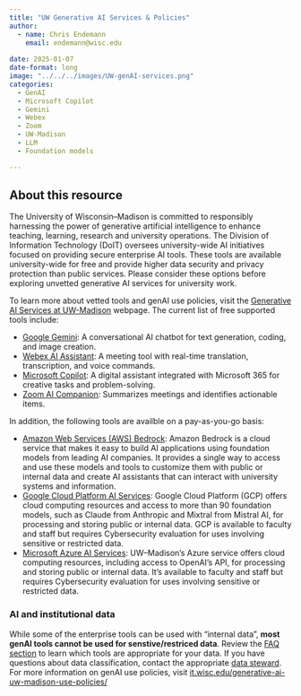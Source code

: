 ```yaml
---
title: "UW Generative AI Services & Policies"
author: 
  - name: Chris Endemann
    email: endemann@wisc.edu
    
date: 2025-01-07
date-format: long
image: "../../../images/UW-genAI-services.png" 
categories: 
  - GenAI
  - Microsoft Copilot
  - Gemini
  - Webex
  - Zoom
  - UW-Madison
  - LLM
  - Foundation models

---
```

## About this resource
The University of Wisconsin–‍Madison is committed to responsibly harnessing the power of generative artificial intelligence to enhance teaching, learning, research and university operations. The Division of Information Technology (DoIT) oversees university-wide AI initiatives focused on providing secure enterprise AI tools. These tools are available university-wide for free and provide higher data security and privacy protection than public services. Please consider these options before exploring unvetted generative AI services for university work.

To learn more about vetted tools and genAI use policies, visit the [Generative AI Services at UW-Madison](https://it.wisc.edu/generative-ai-services-uw-madison/) webpage. The current list of free supported tools include:

- [Google Gemini](https://it.wisc.edu/ai/meet-google-gemini/): A conversational AI chatbot for text generation, coding, and image creation.
- [Webex AI Assistant](https://kb.wisc.edu/139076): A meeting tool with real-time translation, transcription, and voice commands.
- [Microsoft Copilot](https://it.wisc.edu/services/microsoft-copilot/): A digital assistant integrated with Microsoft 365 for creative tasks and problem-solving.
- [Zoom AI Companion](https://kb.wisc.edu/139097): Summarizes meetings and identifies actionable items.

In addition, the following tools are availble on a pay-as-you-go basis:

- [Amazon Web Services (AWS) Bedrock](https://it.wisc.edu/services/amazon-web-services/): Amazon Bedrock is a cloud service that makes it easy to build AI applications using foundation models from leading AI companies. It provides a single way to access and use these models and tools to customize them with public or internal data and create AI assistants that can interact with university systems and information.
- [Google Cloud Platform AI Services](https://it.wisc.edu/services/google-cloud-platform/): Google Cloud Platform (GCP) offers cloud computing resources and access to more than 90 foundation models, such as Claude from Anthropic and Mixtral from Mistral AI, for processing and storing public or internal data. GCP is available to faculty and staff but requires Cybersecurity evaluation for uses involving sensitive or restricted data.
- [Microsoft Azure AI Services](https://it.wisc.edu/services/microsoft-azure/): UW–‍Madison’s Azure service offers cloud computing resources, including access to OpenAI’s API, for processing and storing public or internal data. It’s available to faculty and staff but requires Cybersecurity evaluation for uses involving sensitive or restricted data.

### AI and institutional data
While some of the enterprise tools can be used with "internal data", **most genAI tools cannot be used for senstive/restriced data**. Review the [FAQ section](https://it.wisc.edu/generative-ai-services-uw-madison/#faq) to learn which tools are appropriate for your data. If you have questions about data classification, contact the appropriate [data steward](https://data.wisc.edu/data-governance/data-stewards/). For more information on genAI use policies, visit [it.wisc.edu/generative-ai-uw-madison-use-policies/](https://it.wisc.edu/generative-ai-uw-madison-use-policies/)
